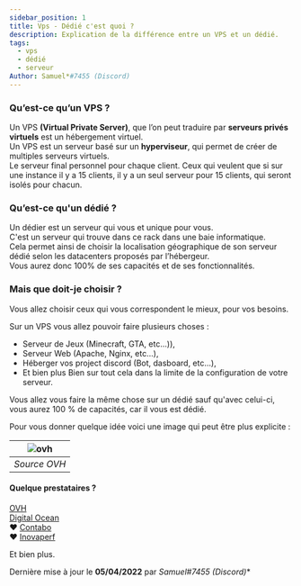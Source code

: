 ```yaml
---
sidebar_position: 1
title: Vps - Dédié c'est quoi ?
description: Explication de la différence entre un VPS et un dédié.
tags:
  - vps
  - dédié
  - serveur
Author: Samuel*#7455 (Discord)
---
```


### Qu’est-ce qu’un VPS ?

Un VPS **(Virtual Private Server)**, que l’on peut traduire par **serveurs privés virtuels** est un hébergement virtuel.<br/>
Un VPS est un serveur basé sur un **hyperviseur**, qui permet de créer de multiples serveurs virtuels.<br/>
Le serveur final personnel pour chaque client. Ceux qui veulent que si sur une instance il y a 15 clients, il y a un seul serveur pour 15 clients, qui seront isolés pour chacun.

### Qu’est-ce qu'un dédié ?

Un dédier est un serveur qui vous et unique pour vous.<br/>
C'est un serveur qui trouve dans ce rack dans une baie informatique.<br/>
Cela permet ainsi de choisir la localisation géographique de son serveur dédié selon les datacenters proposés par l’hébergeur.<br/>
Vous aurez donc 100% de ses capacités et de ses fonctionnalités.<br/>

### Mais que doit-je choisir ?

Vous allez choisir ceux qui vous correspondent le mieux, pour vos besoins.<br/>

Sur un VPS vous allez pouvoir faire plusieurs choses :
  - Serveur de Jeux (Minecraft, GTA, etc...)),
  - Serveur Web (Apache, Nginx, etc...),
  - Héberger vos project discord (Bot, dasboard, etc...),
  - Et bien plus
Bien sur tout cela dans la limite de la configuration de votre serveur.

Vous allez vous faire la même chose sur un dédié sauf qu'avec celui-ci, vous aurez 100 % de capacités, car il vous est dédié.

Pour vous donner quelque idée voici une image qui peut être plus explicite :

| ![ovh](https://media.tutorapide.xyz/u1co6o4jvf4c.png) | 
|:--:| 
| *Source OVH* |

#### Quelque prestataires ?

<a href="https://www.ovhcloud.com/" target="_blank">OVH</a><br/>
<a href="https://www.digitalocean.com/" target="_blank">Digital Ocean</a><br/>
❤️ <a href="https://contabo.com/" target="_blank">Contabo</a><br/>
❤️ <a href="https://clients.inovaperf.fr/?affid=84" target="_blank">Inovaperf</a><br/>

Et bien plus.

Dernière mise à jour le **05/04/2022** par **Samuel*#7455 (Discord)**

